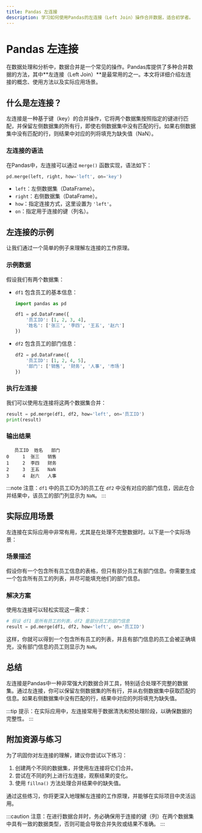 ```yaml
---
title: Pandas 左连接
description: 学习如何使用Pandas的左连接（Left Join）操作合并数据，适合初学者。
---
```


# Pandas 左连接

在数据处理和分析中，数据合并是一个常见的操作。Pandas库提供了多种合并数据的方法，其中**左连接（Left Join）**是最常用的之一。本文将详细介绍左连接的概念、使用方法以及实际应用场景。

## 什么是左连接？

左连接是一种基于键（key）的合并操作，它将两个数据集按照指定的键进行匹配，并保留左侧数据集的所有行，即使右侧数据集中没有匹配的行。如果右侧数据集中没有匹配的行，则结果中对应的列将填充为缺失值（NaN）。

### 左连接的语法

在Pandas中，左连接可以通过 `merge()` 函数实现，语法如下：

```python
pd.merge(left, right, how='left', on='key')
```

- `left`：左侧数据集（DataFrame）。
- `right`：右侧数据集（DataFrame）。
- `how`：指定连接方式，这里设置为 `'left'`。
- `on`：指定用于连接的键（列名）。

## 左连接的示例

让我们通过一个简单的例子来理解左连接的工作原理。

### 示例数据

假设我们有两个数据集：

- `df1` 包含员工的基本信息：
  ```python
  import pandas as pd

  df1 = pd.DataFrame({
      '员工ID': [1, 2, 3, 4],
      '姓名': ['张三', '李四', '王五', '赵六']
  })
  ```

- `df2` 包含员工的部门信息：
  ```python
  df2 = pd.DataFrame({
      '员工ID': [1, 2, 4, 5],
      '部门': ['销售', '财务', '人事', '市场']
  })
  ```

### 执行左连接

我们可以使用左连接将这两个数据集合并：

```python
result = pd.merge(df1, df2, how='left', on='员工ID')
print(result)
```

### 输出结果

```plaintext
   员工ID  姓名   部门
0     1  张三   销售
1     2  李四   财务
2     3  王五   NaN
3     4  赵六   人事
```

:::note
注意：`df1` 中的员工ID为3的员工在 `df2` 中没有对应的部门信息，因此在合并结果中，该员工的部门列显示为 `NaN`。
:::

## 实际应用场景

左连接在实际应用中非常有用，尤其是在处理不完整数据时。以下是一个实际场景：

### 场景描述

假设你有一个包含所有员工信息的表格，但只有部分员工有部门信息。你需要生成一个包含所有员工的列表，并尽可能填充他们的部门信息。

### 解决方案

使用左连接可以轻松实现这一需求：

```python
# 假设 df1 是所有员工的列表，df2 是部分员工的部门信息
result = pd.merge(df1, df2, how='left', on='员工ID')
```

这样，你就可以得到一个包含所有员工的列表，并且有部门信息的员工会被正确填充，没有部门信息的员工则显示为 `NaN`。

## 总结

左连接是Pandas中一种非常强大的数据合并工具，特别适合处理不完整的数据集。通过左连接，你可以保留左侧数据集的所有行，并从右侧数据集中获取匹配的信息。如果右侧数据集中没有匹配的行，结果中对应的列将填充为缺失值。

:::tip
提示：在实际应用中，左连接常用于数据清洗和预处理阶段，以确保数据的完整性。
:::

## 附加资源与练习

为了巩固你对左连接的理解，建议你尝试以下练习：

1. 创建两个不同的数据集，并使用左连接将它们合并。
2. 尝试在不同的列上进行左连接，观察结果的变化。
3. 使用 `fillna()` 方法处理合并结果中的缺失值。

通过这些练习，你将更深入地理解左连接的工作原理，并能够在实际项目中灵活运用。

:::caution
注意：在进行数据合并时，务必确保用于连接的键（列）在两个数据集中具有一致的数据类型，否则可能会导致合并失败或结果不准确。
:::